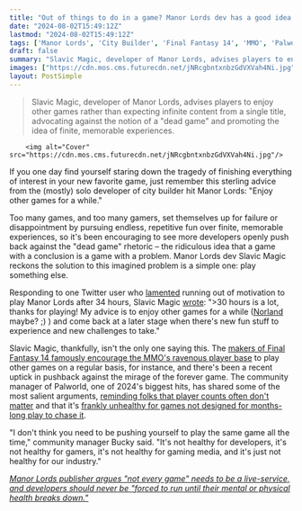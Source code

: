 ```yaml
---
title: "Out of things to do in a game? Manor Lords dev has a good idea: 'Enjoy other games for a while' and come back 'when there's new fun stuff'"
date: "2024-08-02T15:49:12Z"
lastmod: "2024-08-02T15:49:12Z"
tags: ['Manor Lords', 'City Builder', 'Final Fantasy 14', 'MMO', 'Palworld', 'Survival Game']
draft: false
summary: "Slavic Magic, developer of Manor Lords, advises players to enjoy other games rather than expecting infinite content from a single title, advocating against the notion of a 'dead game' and promoting the idea of finite, memorable experiences."
images: ["https://cdn.mos.cms.futurecdn.net/jNRcgbntxnbzGdVXVah4Ni.jpg"]
layout: PostSimple
---
```

> Slavic Magic, developer of Manor Lords, advises players to enjoy other games rather than expecting infinite content from a single title, advocating against the notion of a "dead game" and promoting the idea of finite, memorable experiences.


        <img alt="Cover" src="https://cdn.mos.cms.futurecdn.net/jNRcgbntxnbzGdVXVah4Ni.jpg"/>
        
If you one day find yourself staring down the tragedy of finishing everything of interest in your new favorite game, just remember this sterling advice from the (mostly) solo developer of city builder hit Manor Lords: "Enjoy other games for a while."

Too many games, and too many gamers, set themselves up for failure or disappointment by pursuing endless, repetitive fun over finite, memorable experiences, so it's been encouraging to see more developers openly push back against the "dead game" rhetoric – the ridiculous idea that a game with a conclusion is a game with a problem. Manor Lords dev Slavic Magic reckons the solution to this imagined problem is a simple one: play something else.

Responding to one Twitter user who [<u>lamented</u>](https://x.com/TheInvisiableMn/status/1819257915888328789) running out of motivation to play Manor Lords after 34 hours, Slavic Magic [wrote](https://x.com/LordsManor/status/1819323043954545069): ">30 hours is a lot, thanks for playing! My advice is to enjoy other games for a while ([<u>Norland</u>](https://store.steampowered.com/app/1857090/Norland/) maybe? ;) ) and come back at a later stage when there's new fun stuff to experience and new challenges to take." 

Slavic Magic, thankfully, isn't the only one saying this. The [<u>makers of Final Fantasy 14 famously encourage the MMO's ravenous player base</u>](https://www.gamesradar.com/final-fantasy-14-devs-say-increased-system-requirements-have-an-extra-benefit-youll-be-able-to-play-other-games-too/) to play other games on a regular basis, for instance, and there's been a recent uptick in pushback against the mirage of the forever game. The community manager of Palworld, one of 2024's biggest hits, has shared some of the most salient arguments, [<u>reminding folks that player counts often don't matter</u>](https://www.gamesradar.com/games/survival/palworld-dev-begs-fans-not-to-argue-about-player-counts-as-the-survival-game-gets-a-boost-from-the-sakurajima-update-palworld-had-2mil-then-it-had-15k-now-it-has-140k/) and that it's [<u>frankly unhealthy for games not designed for months-long play to chase it</u>](https://www.gamesradar.com/games/survival/who-cares-if-theres-only-five-people-playing-palworld-community-lead-says-you-should-just-play-the-games-you-like-without-worrying-about-dead-games/). 

"I don't think you need to be pushing yourself to play the same game all the time," community manager Bucky said. "It's not healthy for developers, it's not healthy for gamers, it's not healthy for gaming media, and it's just not healthy for our industry." 

[<u><em>Manor Lords publisher argues "not every game" needs to be a live-service, and developers should never be "forced to run until their mental or physical health breaks down."</em></u>](https://www.gamesradar.com/games/city-builder/manor-lords-publisher-argues-not-every-game-needs-to-be-a-live-service-and-developers-should-never-be-forced-to-run-until-their-mental-or-physical-health-breaks-down/)
        